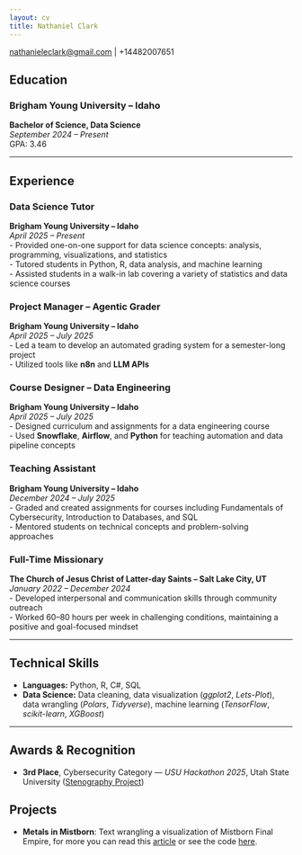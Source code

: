 ```yaml
---
layout: cv
title: Nathaniel Clark
---
```


::: {#webaddress}
<a href="mailto:nathanieleclark@gmail.com">nathanieleclark\@gmail.com</a> \| +14482007651
:::

## Education

### Brigham Young University – Idaho  
**Bachelor of Science, Data Science**  
*September 2024 – Present*  
GPA: 3.46

---

## Experience

### Data Science Tutor  
**Brigham Young University – Idaho**  
*April 2025 – Present*  
- Provided one-on-one support for data science concepts: analysis, programming, visualizations, and statistics  
- Tutored students in Python, R, data analysis, and machine learning  
- Assisted students in a walk-in lab covering a variety of statistics and data science courses

### Project Manager – Agentic Grader  
**Brigham Young University – Idaho**  
*April 2025 – July 2025*  
- Led a team to develop an automated grading system for a semester-long project  
- Utilized tools like **n8n** and **LLM APIs**

### Course Designer – Data Engineering  
**Brigham Young University – Idaho**  
*April 2025 – July 2025*  
- Designed curriculum and assignments for a data engineering course  
- Used **Snowflake**, **Airflow**, and **Python** for teaching automation and data pipeline concepts

### Teaching Assistant  
**Brigham Young University – Idaho**  
*December 2024 – July 2025*  
- Graded and created assignments for courses including Fundamentals of Cybersecurity, Introduction to Databases, and SQL  
- Mentored students on technical concepts and problem-solving approaches

### Full-Time Missionary  
**The Church of Jesus Christ of Latter-day Saints – Salt Lake City, UT**  
*January 2022 – December 2024*  
- Developed interpersonal and communication skills through community outreach  
- Worked 60–80 hours per week in challenging conditions, maintaining a positive and goal-focused mindset

---

## Technical Skills

- **Languages:** Python, R, C#, SQL  
- **Data Science:** Data cleaning, data visualization (*ggplot2*, *Lets-Plot*), data wrangling (*Polars*, *Tidyverse*), machine learning (*TensorFlow*, *scikit-learn*, *XGBoost*)

---

## Awards & Recognition

- **3rd Place**, Cybersecurity Category — *USU Hackathon 2025*, Utah State University ([Stenography Project](https://github.com/thvl3/DeSteGo))

## Projects 

- **Metals in Mistborn**: Text wrangling a visualization of Mistborn Final Empire, for more you can read this [article](https://nacl-salt-12.github.io/dataclark/Projects/metal_in_mistborn.html) or see the code [here](https://github.com/NaCl-Salt-12/BookDataVisualization).
<!-- Last updated: July 2025 -->